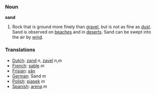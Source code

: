 === Noun ===

'''sand'''

#Rock that is ground more finely than [[gravel]], but is not as fine as [[dust]].  Sand is observed on [[beach]]es and in [[desert]]s.  Sand can be swept into the air by [[wind]].

=== Translations ===
*[[Dutch]]: [[zand]] ''n'', [[zavel]] ''n'',''m''
*[[French]]: [[sable]] ''m''
*[[Frisian]]: [[sân]]
*[[German]]: Sand ''m''
*[[Polish]]: [[piasek]] ''m''
*[[Spanish]]: [[arena]] ''m''